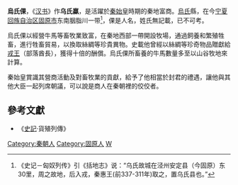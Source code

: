 '''烏氏倮'''，《[[汉书|汉书]]》作'''乌氏蠃'''，是活躍於[[秦始皇|秦始皇]]時期的秦地富商。[[烏氏|烏氏]]縣，在今[[宁夏回族自治区|宁夏回族自治区]][[固原市|固原市]]东南胭脂川一带<ref>《史记－匈奴列传》引《括地志》说：“乌氏故城在泾州安定县（今固原）东30里，周之故地，后入戎，秦惠王(前337-311年)取之，置乌氏县也。”</ref>，倮是人名，姓氏無記載，已不可考。

烏氏倮以經營牛馬等畜牧業致富，在秦地西部一帶開設牧場，通過飼養和繁殖牲畜，進行牲畜貿易，以換取絲綢等珍貴異物。史載他曾經以絲綢等珍奇物品贈獻給[[戎王|戎王]]（部落酋長），獲得十倍的酬償。烏氏倮所畜養的牛馬數量多至以山谷牧地來計算。

秦始皇賞識其營商活動及對畜牧業的貢獻，給予了他相當於封君的禮遇，讓他與其他大臣一起列席朝議，可以說是商人在秦朝裡的佼佼者。

==參考文獻==
*《[[史記|史記]]·貨殖列傳》

[[Category:秦朝人|Category:秦朝人]]
[[Category:固原人|Category:固原人]]
[[Category:宁夏人|W]]